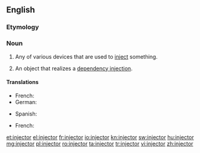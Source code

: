==English==

===Etymology===
{{suffix|en|inject|or}}

===Noun===
{{wikipedia}}
{{en-noun}}

# Any of various devices that are used to [[inject]] something.
# {{lb|en|object-oriented programming}} An object that realizes a [[dependency injection]].

====Translations====
{{trans-top|device used to inject}}
* French: {{t+|fr|injecteur|m}}
* German: {{t+|de|Einspritzdüse|f}}
{{trans-mid}}
* Spanish: {{t|es|inyector|m}}
{{trans-bottom}}

{{trans-top|object-oriented programmin}}
* French: {{t+|fr|injecteur|m}}
{{trans-mid}}
{{trans-bottom}}

[[et:injector]]
[[el:injector]]
[[fr:injector]]
[[io:injector]]
[[kn:injector]]
[[sw:injector]]
[[hu:injector]]
[[mg:injector]]
[[pl:injector]]
[[ro:injector]]
[[ta:injector]]
[[tr:injector]]
[[vi:injector]]
[[zh:injector]]